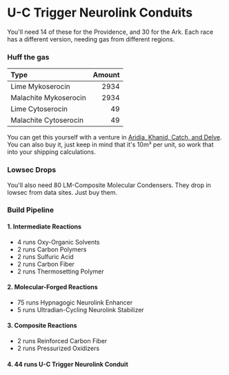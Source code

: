 # U-C Trigger Neurolink Conduits

You'll need 14 of these for the Providence, and 30 for the Ark. Each race has a
different version, needing gas from different regions.

### Huff the gas

| Type                  | Amount |
| :-------------------- | -----: |
| Lime Mykoserocin      |   2934 |
| Malachite Mykoserocin |   2934 |
| Lime Cytoserocin      |     49 |
| Malachite Cytoserocin |     49 |

You can get this yourself with a venture in
[Aridia, Khanid, Catch, and Delve](https://wiki.eveuniversity.org/Gas_cloud_harvesting#Mykoserocin).
You can also buy it, just keep in mind that it's 10m³ per unit, so work that into your
shipping calculations.

### Lowsec Drops

You'll also need 80 LM-Composite Molecular Condensers. They drop in lowsec from data sites. Just buy them.

### Build Pipeline

#### 1. Intermediate Reactions

- 4 runs Oxy-Organic Solvents
- 2 runs Carbon Polymers
- 2 runs Sulfuric Acid
- 2 runs Carbon Fiber
- 2 runs Thermosetting Polymer

#### 2. Molecular-Forged Reactions

- 75 runs Hypnagogic Neurolink Enhancer
- 5 runs Ultradian-Cycling Neurolink Stabilizer

#### 3. Composite Reactions

- 2 runs Reinforced Carbon Fiber
- 2 runs Pressurized Oxidizers

#### 4. 44 runs U-C Trigger Neurolink Conduit
